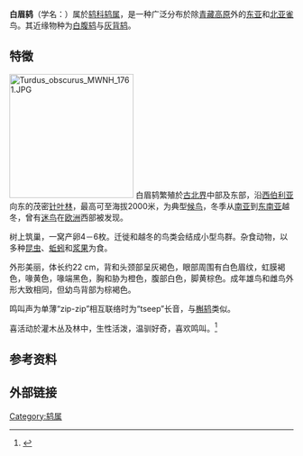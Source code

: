 {{speciesbox
| name = 白眉鸫
| status = LC
| status_system = iucn3.1
| status_ref = <ref name="iucn">{{IUCN2008|assessors=[[國際鳥盟|國際鳥盟]]|year=2008|id=147256|title=Turdus obscurus|downloaded=2009年1月21日}}。数据库资料包含解释为何此物种为最低关注。</ref>
| image = Eyebrowed Thrush.jpg
| genus = Turdus
| species = obscurus
| authority = [[约翰·弗里德里希·格梅林|Gmelin]]，1789
}}
'''白眉鸫'''（学名：''{{lang|la|Turdus obscurus}}''）属於[[鸫科|鸫科]][[鸫属|鸫属]]，是一种广泛分布於除[[青藏高原|青藏高原]]外的[[东亚|东亚]]和[[北亚|北亚]][[雀|雀]]鸟。其近缘物种为[[白腹鸫|白腹鸫]]与[[灰背鸫|灰背鸫]]。

== 特徵 ==
[[File:Turdus_obscurus_MWNH_1761.JPG|220px]]
白眉鸫繁殖於[[古北界|古北界]]中部及东部，沿[[西伯利亚|西伯利亚]]向东的茂密[[针叶林|针叶林]]，最高可至海拔2000米，为典型[[候鸟|候鸟]]，冬季从[[南亚|南亚]]到[[东南亚|东南亚]]越冬，曾有[[迷鸟|迷鸟]]在[[欧洲|欧洲]]西部被发现。

树上筑巢，一窝产卵4－6枚。迁徙和越冬的鸟类会结成小型鸟群。杂食动物，以多种[[昆虫|昆虫]]、[[蚯蚓|蚯蚓]]和[[浆果|浆果]]为食。

外形美丽，体长约22 cm，背和头颈部呈灰褐色，眼部周围有白色眉纹，虹膜褐色，喙黄色，喙端黑色，胸和胁为橙色，腹部白色，脚黄棕色。成年雄鸟和雌鸟外形大致相同，但幼鸟背部为棕褐色。

鸣叫声为单薄“zip-zip”相互联络时为“tseep”长音，与[[槲鸫|槲鸫]]类似。

喜活动於灌木丛及林中，生性活泼，温驯好奇，喜欢鸣叫。<ref>{{zh}}{{cite web |url=http://www.nmsgsfz.com/articleview/2005-6-30/article_view_176.htm |title=白眉鸫Turdus obscurus |accessdate=2009-01-21 |publisher=内蒙森工森防站 |archive-url=https://web.archive.org/web/20090107050626/http://www.nmsgsfz.com/articleview/2005-6-30/article_view_176.htm |archive-date=2009-01-07 |dead-url=yes }}</ref>

== 参考资料 ==
{{reflist}}

== 外部链接 ==
{{Commons|Turdus obscurus}}
{{Wikispecies|Turdus obscurus}}
{{Taxonbar|from=Q1591663}}

[[Category:鸫属|Category:鸫属]]
{{Passeriformes-stub}}
